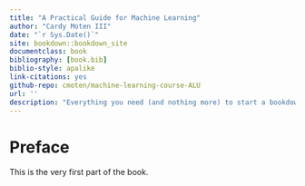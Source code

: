 ```yaml
--- 
title: "A Practical Guide for Machine Learning"
author: "Cardy Moten III"
date: "`r Sys.Date()`"
site: bookdown::bookdown_site
documentclass: book
bibliography: [book.bib]
biblio-style: apalike
link-citations: yes
github-repo: cmoten/machine-learning-course-ALU
url: ''
description: "Everything you need (and nothing more) to start a bookdown book."
---
```


# Preface {-}

This is the very first part of the book.
